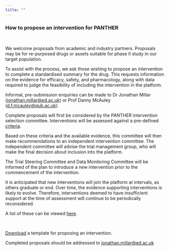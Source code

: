 ```yaml
---
title: ""
---
```


### How to propose an intervention for PANTHER

<br />

We welcome proposals from academic and industry partners. Proposals may be for re-purposed drugs or assets suitable for phase II study in our target population.

To assist with the process, we ask those wishing to propose an intervention to complete a standardised summary for the drug. This requests information on the evidence for efficacy, safety, and pharmacology, along with data required to judge the feasibility of including the intervention in the platform.

Informal, pre-submission enquiries can be made to Dr Jonathan Millar ([jonathan.millar\@ed.ac.uk](mailto:jonathan.millar@ed.ac.uk){.email}) or Prof Danny McAuley ([d.f.mcauley\@qub.ac.uk](mailto:d.f.mcauley@qub.ac.uk){.email}).

Complete proposals will first be considered by the PANTHER intervention selection committee. Interventions will be assessed against a pre-defined [criteria](../assessment/criteria.qmd).

Based on these criteria and the available evidence, this committee will then make recommendations to an independent intervention committee. The independent committee will advise the trial management group, who will make the final decision about inclusion into the platform. 

The Trial Steering Committee and Data Monitoring Committee will be informed of the plan to introduce a new intervention prior to the commencement of the intervention.

It is anticipated that new interventions will join the platform at intervals, as others graduate or end. Over time, the evidence supporting interventions is likely to evolve. Therefore, interventions deemed to have insufficient support at the time of assessment will continue to be periodically reconsidered.

A list of these can be viewed [here](../interventions/current.qmd).

<br />

[Download](proposal_summary_template.docx) a template for proposing an intervention.

Completed proposals should be addressed to [jonathan.millar\@ed.ac.uk](mailto:jonathan.millar@ed.ac.uk){.email}
